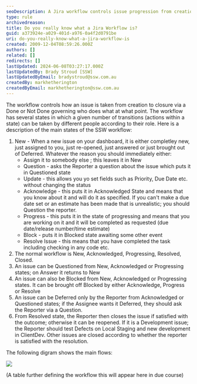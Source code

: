 ```yaml
---
seoDescription: A Jira workflow controls issue progression from creation to closure through a series of governed transitions and actions by assigned roles.
type: rule
archivedreason:
title: Do you really know what a Jira Workflow is?
guid: a373924e-a029-401d-a976-0a4f2d0791be
uri: do-you-really-know-what-a-jira-workflow-is
created: 2009-12-04T08:59:26.000Z
authors: []
related: []
redirects: []
lastUpdated: 2024-06-08T03:27:17.000Z
lastUpdatedBy: Brady Stroud [SSW]
lastUpdatedByEmail: bradystroud@ssw.com.au
createdBy: markhetherington
createdByEmail: markhetherington@ssw.com.au
---
```


The workflow controls how an issue is taken from creation to closure via a Done or Not Done governing who does what at what point. The workflow has several states in which a given number of transitions (actions within a state) can be taken by different people according to their role.
Here is a description of the main states of the SSW workflow:

1. New - When a new issue on your dashboard, it is either completley new, just assigned to you, just re-opened, just answered or just brought out of Deferred. Whatever the reason you should immediately either:
   - Assign it to somebody else ; this leaves it in New
   - Question - asks the Reporter a question about the issue which puts it in Questioned state
   - Update - this allows you yo set fields such as Priority, Due Date etc. without changing the status
   - Acknowledge - this puts it in Acknowledged State and means that you know about it and will do it as specified. If you can't make a due date set or an estimate has been made that is unrealistic; you should Question the reporter.
   - Progress - this puts it in the state of progressing and means that you are working on it and it will be completed as requested (due date/release number/time estimate)
   - Block - puts it in Blocked state awaiting some other event
   - Resolve Issue - this means that you have completed the task including checking in any code etc.
2. The normal workflow is New, Acknowledged, Progressing, Resolved, Closed.
3. An issue can be Questioned from New, Acknowledged or Progressing states; on Answer it returns to New
4. An issue can also be Blocked from New, Acknowledged or Progressing states. It can be brought off Blocked by either Acknowledge, Progress or Resolve
5. An issue can be Deferred only by the Reporter from Acknowledged or Questioned states; if the Assignee wants it Deferred, they should ask the Reporter via a Question.
6. From Resolved state, the Reporter then closes the issue if satisfied with the outcome; otherwise it can be reopened. If it is a Development issue; the Reporter should test Defects on Local Staging and new development in ClientDev. Other issues are closed according to whether the reporter is satisfied with the resolution.

The following digram shows the main flows:

![](/uploads/rules/do-you-really-know-what-a-jira-workflow-is/Workflow.png)

(A table further defining the workflow this will appear here in due course)

